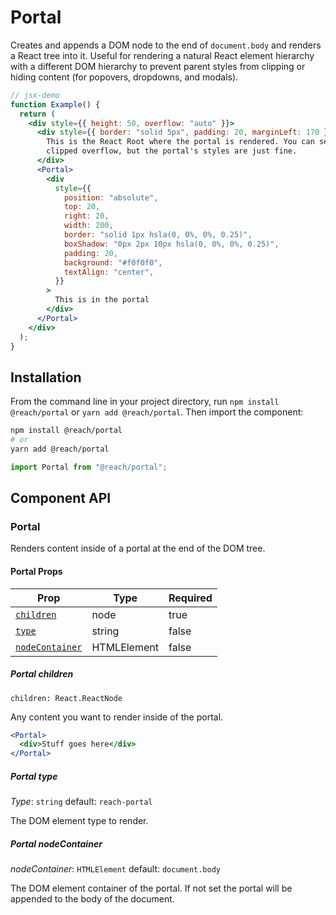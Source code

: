 
<SEO
  title="Portal"
  description="Create and append a DOM node to the end of an HTML document and render a React tree into it"
/>

# Portal

Creates and appends a DOM node to the end of `document.body` and renders a React tree into it. Useful for rendering a natural React element hierarchy with a different DOM hierarchy to prevent parent styles from clipping or hiding content (for popovers, dropdowns, and modals).

```jsx
// jsx-demo
function Example() {
  return (
    <div style={{ height: 50, overflow: "auto" }}>
      <div style={{ border: "solid 5px", padding: 20, marginLeft: 170 }}>
        This is the React Root where the portal is rendered. You can see it has
        clipped overflow, but the portal's styles are just fine.
      </div>
      <Portal>
        <div
          style={{
            position: "absolute",
            top: 20,
            right: 20,
            width: 200,
            border: "solid 1px hsla(0, 0%, 0%, 0.25)",
            boxShadow: "0px 2px 10px hsla(0, 0%, 0%, 0.25)",
            padding: 20,
            background: "#f0f0f0",
            textAlign: "center",
          }}
        >
          This is in the portal
        </div>
      </Portal>
    </div>
  );
}
```

## Installation

From the command line in your project directory, run `npm install @reach/portal` or `yarn add @reach/portal`. Then import the component:

```bash
npm install @reach/portal
# or
yarn add @reach/portal
```

```js
import Portal from "@reach/portal";
```

## Component API

### Portal

Renders content inside of a portal at the end of the DOM tree.

#### Portal Props

| Prop                              | Type        | Required |
| --------------------------------- | ----------- | -------- |
| [`children`](#children)           | node        | true     |
| [`type`](#type)                   | string      | false    |
| [`nodeContainer`](#nodeContainer) | HTMLElement | false    |

##### Portal children

`children: React.ReactNode`

Any content you want to render inside of the portal.

```jsx
<Portal>
  <div>Stuff goes here</div>
</Portal>
```

##### Portal type

_Type_: `string` default: `reach-portal`

The DOM element type to render.

##### Portal nodeContainer

_nodeContainer_: `HTMLElement` default: `document.body`

The DOM element container of the portal. If not set the portal will be appended to the body of the document.
